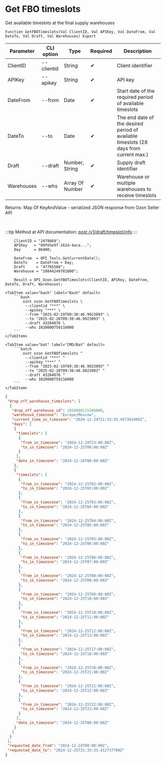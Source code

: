 ﻿---
sidebar_position: 6
---


# Get FBO timeslots
 Get available timeslots at the final supply warehouses



`Function GetFBOTimeslots(Val ClientID, Val APIKey, Val DateFrom, Val DateTo, Val Draft, Val Warehouses) Export`

  | Parameter | CLI option | Type | Required | Description |
  |-|-|-|-|-|
  | ClientID | --clientid | String | &#x2714; | Client identifier |
  | APIKey | --apikey | String | &#x2714; | API key |
  | DateFrom | --from | Date | &#x2714; | Start date of the required period of available timeslots |
  | DateTo | --to | Date | &#x2714; | The end date of the desired period of available timeslots (28 days from current max.) |
  | Draft | --draft | Number, String | &#x2714; | Supply draft identifier |
  | Warehouses | --whs | Array Of Number | &#x2714; | Warehouse or multiple warehouses to receive timeslots |

  
  Returns:  Map Of KeyAndValue - serialized JSON response from Ozon Seller API

<br/>

:::tip
Method at API documentation: [post /v1/draft/timeslot/info](https://docs.ozon.ru/api/seller/#operation/SupplyDraftAPI_DraftTimeslotInfo)
:::
<br/>



```bsl title="1C:Enterprise/OneScript code example"
    ClientID = "2479669";
    APIKey   = "09f65e9f-262d-4aca...";
    Day      = 86400;

    DateFrom  = OPI_Tools.GetCurrentDate();
    DateTo    = DateFrom + Day;
    Draft     = "47765588";
    Warehouse = "18044249781000";

    Result = OPI_Ozon.GetFBOTimeslots(ClientID, APIKey, DateFrom, DateTo, Draft, Warehouse);
```
 

 <Tabs>
  
    <TabItem value="bash" label="Bash" default>
        ```bash
            oint ozon GetFBOTimeslots \
             --clientid "***" \
             --apikey "***" \
             --from "2025-02-19T09:30:46.9923093" \
             --to "2025-02-20T09:30:46.9923093" \
             --draft 43264076 \
             --whs 1020000759116000
        ```
    </TabItem>
  
    <TabItem value="bat" label="CMD/Bat" default>
        ```batch
            oint ozon GetFBOTimeslots ^
             --clientid "***" ^
             --apikey "***" ^
             --from "2025-02-19T09:30:46.9923093" ^
             --to "2025-02-20T09:30:46.9923093" ^
             --draft 43264076 ^
             --whs 1020000759116000
        ```
    </TabItem>
</Tabs>


```json title="Result"
{
 "drop_off_warehouse_timeslots": [
  {
   "drop_off_warehouse_id": 1020000115166000,
   "warehouse_timezone": "Europe/Moscow",
   "current_time_in_timezone": "2024-12-24T21:33:33.457363400Z",
   "days": [
    {
     "timeslots": [
      {
       "from_in_timezone": "2024-12-24T23:00:00Z",
       "to_in_timezone": "2024-12-25T00:00:00Z"
      }
     ],
     "date_in_timezone": "2024-12-24T00:00:00Z"
    },
    {
     "timeslots": [
      {
       "from_in_timezone": "2024-12-25T02:00:00Z",
       "to_in_timezone": "2024-12-25T03:00:00Z"
      },
      {
       "from_in_timezone": "2024-12-25T03:00:00Z",
       "to_in_timezone": "2024-12-25T04:00:00Z"
      },
      {
       "from_in_timezone": "2024-12-25T04:00:00Z",
       "to_in_timezone": "2024-12-25T05:00:00Z"
      },
      {
       "from_in_timezone": "2024-12-25T05:00:00Z",
       "to_in_timezone": "2024-12-25T06:00:00Z"
      },
      {
       "from_in_timezone": "2024-12-25T06:00:00Z",
       "to_in_timezone": "2024-12-25T07:00:00Z"
      },
      {
       "from_in_timezone": "2024-12-25T08:00:00Z",
       "to_in_timezone": "2024-12-25T09:00:00Z"
      },
      {
       "from_in_timezone": "2024-12-25T09:00:00Z",
       "to_in_timezone": "2024-12-25T10:00:00Z"
      },
      {
       "from_in_timezone": "2024-12-25T10:00:00Z",
       "to_in_timezone": "2024-12-25T11:00:00Z"
      },
      {
       "from_in_timezone": "2024-12-25T12:00:00Z",
       "to_in_timezone": "2024-12-25T13:00:00Z"
      },
      {
       "from_in_timezone": "2024-12-25T17:00:00Z",
       "to_in_timezone": "2024-12-25T18:00:00Z"
      },
      {
       "from_in_timezone": "2024-12-25T20:00:00Z",
       "to_in_timezone": "2024-12-25T21:00:00Z"
      },
      {
       "from_in_timezone": "2024-12-25T21:00:00Z",
       "to_in_timezone": "2024-12-25T22:00:00Z"
      },
      {
       "from_in_timezone": "2024-12-25T22:00:00Z",
       "to_in_timezone": "2024-12-25T23:00:00Z"
      }
     ],
     "date_in_timezone": "2024-12-25T00:00:00Z"
    }
   ]
  }
 ],
 "requested_date_from": "2024-12-24T00:00:00Z",
 "requested_date_to": "2024-12-25T21:33:33.412737700Z"
}
```
